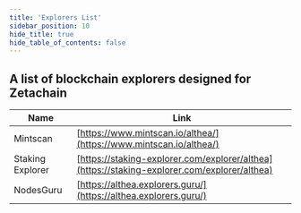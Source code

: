 ```yaml
---
title: 'Explorers List'
sidebar_position: 10
hide_title: true
hide_table_of_contents: false
---
```



<PageTitle iconUrl="img/zetachain-icon.svg" title="Zetachain Explorers List" />

## A list of blockchain explorers designed for Zetachain

| Name             | Link                                                                                               |
| ---------------- | -------------------------------------------------------------------------------------------------- |
| Mintscan         | [https://www.mintscan.io/althea/](https://www.mintscan.io/althea/)                                     |
| Staking Explorer | [https://staking-explorer.com/explorer/althea](https://staking-explorer.com/explorer/althea) |
| NodesGuru        | [https://althea.explorers.guru/](https://althea.explorers.guru/)                             |
